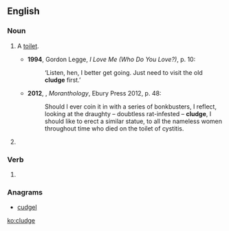==English==

===Noun===
{{en-noun}}

# {{context|slang|UK|_|dialectal|lang=en}} A [[toilet]].
#* '''1994''', Gordon Legge, ''I Love Me (Who Do You Love?)'', p. 10:
#*: ‘Listen, hen, I better get going. Just need to visit the old '''cludge''' first.’
#* '''2012''', {{w|Caitlin Moran}}, ''Moranthology'', Ebury Press 2012, p. 48:
#*: Should I ever coin it in with a series of bonkbusters, I reflect, looking at the draughty – doubtless rat-infested – '''cludge''', I should like to erect a similar statue, to all the nameless women throughout time who died on the toilet of cystitis.
# {{alternative form of|kludge|lang=en}}

===Verb===
{{en-verb|cludg}}

# {{alternative form of|kludge|lang=en}}

===Anagrams===
* [[cudgel#English|cudgel]]

[[ko:cludge]]